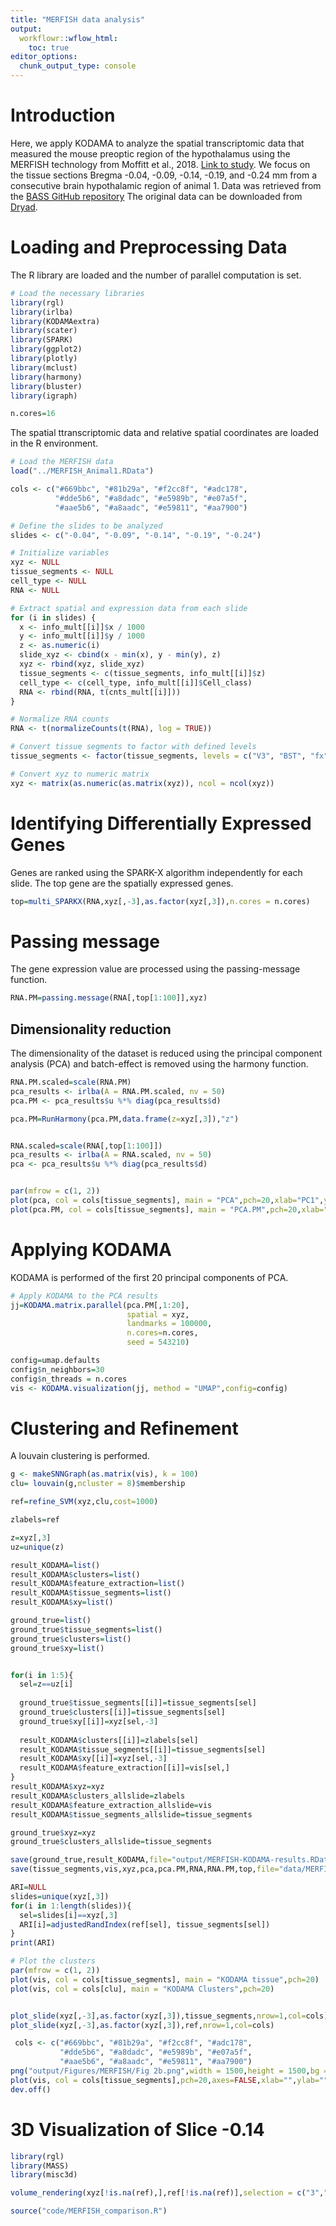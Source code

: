 ```yaml
---
title: "MERFISH data analysis"
output:
  workflowr::wflow_html:
    toc: true
editor_options:
  chunk_output_type: console
---
```


# Introduction

Here, we apply KODAMA to analyze the spatial transcriptomic data that measured the mouse preoptic region of the hypothalamus using the MERFISH technology from Moffitt et al., 2018. [Link to study](https://www.science.org/doi/10.1126/science.aau5324).
We focus on the tissue sections Bregma -0.04, -0.09, -0.14, -0.19, and -0.24 mm from a consecutive brain hypothalamic region of animal 1. Data was retrieved from the [BASS GitHub repository](https://zhengli09.github.io/BASS-Analysis/MERFISH.html)
The original data can be downloaded from [Dryad](https://datadryad.org/stash/dataset/doi:10.5061/dryad.8t8s248).

# Loading and Preprocessing Data

The R library are loaded and the number of parallel computation is set.

```r
# Load the necessary libraries
library(rgl)
library(irlba)
library(KODAMAextra)
library(scater)
library(SPARK)
library(ggplot2)
library(plotly)
library(mclust)
library(harmony)
library(bluster)
library(igraph)

n.cores=16
```


The spatial ttranscriptomic data and relative spatial coordinates are loaded in the R environment.

```r
# Load the MERFISH data
load("../MERFISH_Animal1.RData")

cols <- c("#669bbc", "#81b29a", "#f2cc8f", "#adc178",
          "#dde5b6", "#a8dadc", "#e5989b", "#e07a5f",
          "#aae5b6", "#a8aadc", "#e59811", "#aa7900")

# Define the slides to be analyzed
slides <- c("-0.04", "-0.09", "-0.14", "-0.19", "-0.24")

# Initialize variables
xyz <- NULL
tissue_segments <- NULL
cell_type <- NULL
RNA <- NULL

# Extract spatial and expression data from each slide
for (i in slides) {
  x <- info_mult[[i]]$x / 1000
  y <- info_mult[[i]]$y / 1000
  z <- as.numeric(i)
  slide_xyz <- cbind(x - min(x), y - min(y), z)
  xyz <- rbind(xyz, slide_xyz)
  tissue_segments <- c(tissue_segments, info_mult[[i]]$z)
  cell_type <- c(cell_type, info_mult[[i]]$Cell_class)
  RNA <- rbind(RNA, t(cnts_mult[[i]]))
}

# Normalize RNA counts
RNA <- t(normalizeCounts(t(RNA), log = TRUE))

# Convert tissue segments to factor with defined levels
tissue_segments <- factor(tissue_segments, levels = c("V3", "BST", "fx", "MPA", "MPN", "PV", "PVH", "PVT"))

# Convert xyz to numeric matrix
xyz <- matrix(as.numeric(as.matrix(xyz)), ncol = ncol(xyz))
```

# Identifying Differentially Expressed Genes


Genes are ranked using the SPARK-X algorithm independently for each slide. The top gene are the spatially expressed genes.

```r
top=multi_SPARKX(RNA,xyz[,-3],as.factor(xyz[,3]),n.cores = n.cores)
```

# Passing message
The gene expression value are processed using the passing-message function.

```r
RNA.PM=passing.message(RNA[,top[1:100]],xyz)
```

## Dimensionality reduction

The dimensionality of the dataset is reduced using the principal component analysis (PCA) and batch-effect is removed using the harmony function.

```r
RNA.PM.scaled=scale(RNA.PM)
pca_results <- irlba(A = RNA.PM.scaled, nv = 50)
pca.PM <- pca_results$u %*% diag(pca_results$d)

pca.PM=RunHarmony(pca.PM,data.frame(z=xyz[,3]),"z")


RNA.scaled=scale(RNA[,top[1:100]])
pca_results <- irlba(A = RNA.scaled, nv = 50)
pca <- pca_results$u %*% diag(pca_results$d)


par(mfrow = c(1, 2))
plot(pca, col = cols[tissue_segments], main = "PCA",pch=20,xlab="PC1",ylab="PC2")
plot(pca.PM, col = cols[tissue_segments], main = "PCA.PM",pch=20,xlab="PC1",ylab="PC2")


```

# Applying KODAMA

KODAMA is performed of the first 20 principal components of PCA.

```r
# Apply KODAMA to the PCA results
jj=KODAMA.matrix.parallel(pca.PM[,1:20],
                          spatial = xyz,
                          landmarks = 100000,
                          n.cores=n.cores,
                          seed = 543210)

config=umap.defaults
config$n_neighbors=30
config$n_threads = n.cores
vis <- KODAMA.visualization(jj, method = "UMAP",config=config)
```


# Clustering and Refinement

A louvain clustering is performed.

```r
g <- makeSNNGraph(as.matrix(vis), k = 100)
clu= louvain(g,ncluster = 8)$membership
```




```r

ref=refine_SVM(xyz,clu,cost=1000)
```


```r

zlabels=ref

z=xyz[,3]
uz=unique(z)

result_KODAMA=list()
result_KODAMA$clusters=list()
result_KODAMA$feature_extraction=list()
result_KODAMA$tissue_segments=list()
result_KODAMA$xy=list()

ground_true=list()
ground_true$tissue_segments=list()
ground_true$clusters=list()
ground_true$xy=list()


for(i in 1:5){
  sel=z==uz[i]
  
  ground_true$tissue_segments[[i]]=tissue_segments[sel]
  ground_true$clusters[[i]]=tissue_segments[sel]
  ground_true$xy[[i]]=xyz[sel,-3]
  
  result_KODAMA$clusters[[i]]=zlabels[sel]
  result_KODAMA$tissue_segments[[i]]=tissue_segments[sel]
  result_KODAMA$xy[[i]]=xyz[sel,-3]
  result_KODAMA$feature_extraction[[i]]=vis[sel,]
}
result_KODAMA$xyz=xyz
result_KODAMA$clusters_allslide=zlabels
result_KODAMA$feature_extraction_allslide=vis
result_KODAMA$tissue_segments_allslide=tissue_segments

ground_true$xyz=xyz
ground_true$clusters_allslide=tissue_segments

save(ground_true,result_KODAMA,file="output/MERFISH-KODAMA-results.RData")
save(tissue_segments,vis,xyz,pca,pca.PM,RNA,RNA.PM,top,file="data/MERFISH-input.RData")
```


```r

ARI=NULL
slides=unique(xyz[,3])
for(i in 1:length(slides)){
  sel=slides[i]==xyz[,3]
  ARI[i]=adjustedRandIndex(ref[sel], tissue_segments[sel])
}
print(ARI)

# Plot the clusters
par(mfrow = c(1, 2))
plot(vis, col = cols[tissue_segments], main = "KODAMA tissue",pch=20)
plot(vis, col = cols[clu], main = "KODAMA Clusters",pch=20)


plot_slide(xyz[,-3],as.factor(xyz[,3]),tissue_segments,nrow=1,col=cols)
plot_slide(xyz[,-3],as.factor(xyz[,3]),ref,nrow=1,col=cols)


```


```r

 cols <- c("#669bbc", "#81b29a", "#f2cc8f", "#adc178",
           "#dde5b6", "#a8dadc", "#e5989b", "#e07a5f",
           "#aae5b6", "#a8aadc", "#e59811", "#aa7900")
png("output/Figures/MERFISH/Fig 2b.png",width = 1500,height = 1500,bg = "transparent")
plot(vis, col = cols[tissue_segments],pch=20,axes=FALSE,xlab="",ylab="")
dev.off()
```


# 3D Visualization of Slice -0.14

```r


library(rgl)
library(MASS)
library(misc3d)

volume_rendering(xyz[!is.na(ref),],ref[!is.na(ref)],selection = c("3","6","7","8"),alpha = c(0.8,0.8,0.8,0.8,0.8,0.8,0.8,0.8) ,colors = cols,cells=c(40, 40, 40),level=exp(2.7))
```


```r
source("code/MERFISH_comparison.R")
```
